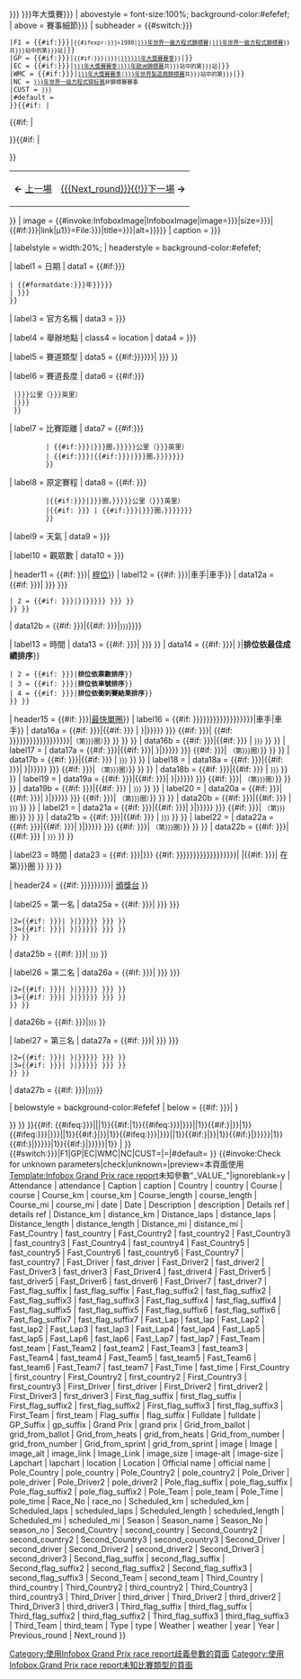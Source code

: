 {{infobox3cols
| bodyclass = vevent
| bodystyle = width: 27em; line-height: 1.5em;
| titlestyle = font-size: 125%;
| title = <includeonly>{{flagicon|{{{country|{{{Country|none}}}}}}|{{{flag_suffix|{{{Flag_suffix|}}}}}}}}&nbsp;<span class="summary">{{{Year|{{{year}}}}}}年{{{grand prix|{{{Grand Prix}}}大獎賽}}}</span></includeonly>
| abovestyle = font-size:100%; background-color:#efefef;
| above = <includeonly>賽事細節{{{details ref|{{{Details ref|}}}}}}</includeonly>
| subheader = <!--
 -->{{#switch:{{{type|{{{Type}}}}}}
 |F1 = {{#if:{{{race_no|{{{Race_No|}}}}}}|<small class="description">{{#ifexpr:{{{Year|{{{year}}}}}}>1980|[[{{{Year|{{{year}}}}}}年世界一級方程式錦標賽]]|[[{{{Year|{{{year}}}}}}年世界一級方程式錦標賽]]}}共{{{season_no|{{{Season_No}}}}}}站中的第{{{race_no|{{{Race_No}}}}}}站</small>|}}
 |GP = {{#if:{{{race_no|{{{Race_No|}}}}}}|<small class="description">{{#if:{{{description|{{{Description|}}}}}}|{{{description|{{{Description}}}}}}|[[{{{Season|{{{Year|{{{year}}}}}}}}}年大獎賽賽季]]}}</small>|}}
 |EC = {{#if:{{{race_no|{{{Race_No|}}}}}}|<small class="description">[[{{{Year|{{{year}}}}}}年大獎賽賽季|{{{Year|{{{year}}}}}}年歐洲錦標賽]]共{{{season_no|{{{Season_No}}}}}}站中的第{{{race_no|{{{Race_No}}}}}}站</small>|}}
 |WMC = {{#if:{{{race_no|{{{Race_No|}}}}}}|<small class="description">[[{{{Year|{{{year}}}}}}年大獎賽賽季|{{{Year|{{{year}}}}}}年世界製造商錦標賽]]共{{{season_no|{{{Season_No}}}}}}站中的第{{{race_no|{{{Race_No}}}}}}</small>|}}
 |NC = <small class="description">[[{{{Year|{{{year}}}}}}年世界一级方程式锦标赛]]非錦標賽賽事</small>
 |CUST = <small class="description">{{{description|{{{Description}}}}}}</small>
 |#default = 
 }}{{#if:{{{Next_round|}}}{{{Previous_round|}}}<!--
-->|<table style="width: 100%; background: transparent;"><tr><!--
   -->{{#if:{{{Previous_round|}}}<!--
   -->|<td style="text-align:left;">'''←&nbsp;'''[[{{{Previous_round}}}|上一場]]</td><!--
   -->}}{{#if:{{{Next_round|}}}<!--
   -->|<td style="text-align: right;">[[{{{Next_round}}}{{!}}下一場]]'''&nbsp;→'''</td><!--
   -->}}<!--
--></tr></table>}}
| image = {{#invoke:InfoboxImage|InfoboxImage|image={{{Image|{{{image|}}}}}}|size={{{image-size|{{{image_size|}}}}}}|{{#if:{{{Image_Link|{{{image_link|}}}}}}|link|μ1}}=File:{{{Image_Link|{{{image_link|}}}}}}|title={{{caption|{{{Caption|}}}}}}|alt={{{image_alt|{{{image-alt|}}}}}}}}
| caption = {{{caption|{{{Caption|}}}}}}

| labelstyle = width:20%;
| headerstyle = background-color:#efefef;

| label1 = 日期
| data1 = {{#if:{{{Date|{{{date|}}}}}}
 | {{#formatdate:{{{Year|{{{year}}}}}}年{{{Date|{{{date|}}}}}}}}
 | {{{fulldate|{{{Fulldate|}}}}}}
 }}

| label3 = 官方名稱
| data3 = {{{official name|{{{Official name|}}}}}}

| label4 = 舉辦地點
| class4 = location
| data4 = {{{Location|{{{location|}}}}}}

| label5 = 賽道類型
| data5  = {{#if:{{{course_km|{{{Course_km|}}}}}}{{{course_length|{{{Course_length|}}}}}}| {{{course|{{{Course|永久性賽道}}}}}} }}

| label6 = 賽道長度
| data6 = {{#if:{{{course_km|{{{Course_km|}}}}}}
  |{{{course_km|{{{Course_km}}}}}}公里（{{{course_mi|{{{Course_mi}}}}}}英里）
  |{{{course_length|{{{Course_length|}}}}}}
  }}

| label7 = 比賽距離
| data7 = {{#if:{{{distance_km|{{{Distance_km|}}}}}}
          | {{#if:{{{distance_laps|{{{Distance_laps|}}}}}}|{{{distance_laps|{{{Distance_laps}}}}}}圈，}}{{{distance_km|{{{Distance_km}}}}}}公里（{{{distance_mi|{{{Distance_mi}}}}}}英里）
          | {{#if:{{{distance_length|{{{Distance_length|}}}}}}|{{#if:{{{distance_laps|{{{Distance_laps|}}}}}}|{{{distance_laps|{{{Distance_laps}}}}}}圈，}}{{{distance_length|{{{Distance_length}}}}}}}}
          }}

| label8 = 原定賽程
| data8 = {{#if: {{{scheduled_km|{{{Scheduled_km|}}}}}} 
          |{{#if:{{{scheduled_laps|{{{Scheduled_laps|}}}}}}|{{{scheduled_laps|{{{Scheduled_laps}}}}}}圈，}}{{{scheduled_km|{{{Scheduled_km}}}}}}公里（{{{scheduled_mi|{{{Scheduled_mi}}}}}}英里）
          |{{#if: {{{scheduled_length|{{{Scheduled_length|}}}}}} | {{#if:{{{scheduled_laps|{{{Scheduled_laps|}}}}}}|{{{scheduled_laps|{{{Scheduled_laps}}}}}}圈，}}{{{scheduled_length|{{{Scheduled_length}}}}}}}}
          }}

| label9 = 天氣
| data9 = {{{weather|{{{Weather|}}}}}}

| label10 = 觀眾數
| data10 = {{{attendance|{{{Attendance|}}}}}}

| header11 = {{#if: {{{pole_driver|{{{Pole_Driver|}}}}}}| [[桿位]]}}
| label12 = {{#if: {{{pole_driver2|{{{Pole_Driver2|}}}}}}|車手|車手}}
| data12a = {{#if: {{{pole_driver|{{{Pole_Driver|}}}}}}| {{unbulleted list
 | 1 = {{flagicon|{{{pole_country|{{{Pole_Country|none}}}}}}|{{{pole_flag_suffix|{{{Pole_flag_suffix|}}}}}}}} {{{pole_driver|{{{Pole_Driver}}}}}}
 | 2 = {{#if: {{{pole_driver2|{{{Pole_Driver2|}}}}}}|{{flagicon|{{{pole_country2|{{{Pole_Country2|none}}}}}}|{{{pole_flag_suffix2|{{{Pole_flag_suffix2|}}}}}}}} {{{pole_driver2|{{{Pole_Driver2}}}}}} }}
 }} }}
| data12b = {{#if: {{{pole_driver|{{{Pole_Driver|}}}}}}|{{#if: {{{pole_team|{{{Pole_Team|}}}}}}|<small>{{{pole_team|{{{Pole_Team}}}}}}</small>}}}}

| label13 = 時間
| data13 = {{#if: {{{pole_driver|{{{Pole_Driver|}}}}}}| {{{pole_time|{{{Pole_Time|}}}}}} }}
| data14 = {{#if: {{{pole_driver|{{{Pole_Driver|}}}}}}| {{br separated entries
 | 1 = {{#if: {{{grid_from_heats|{{{Grid_from_heats|}}}}}}|'''排位依最佳成績排序'''}}
 | 2 = {{#if: {{{grid_from_ballot|{{{Grid_from_ballot|}}}}}}|'''排位依票數排序'''}}
 | 3 = {{#if: {{{grid_from_number|{{{Grid_from_number|}}}}}}|'''排位依車號排序'''}}
 | 4 = {{#if: {{{grid_from_sprint|{{{Grid_from_sprint|}}}}}}|'''排位依衝刺賽結果排序'''}}
 }} }}

| header15 = {{#if: {{{fast_time|{{{Fast_Time|}}}}}}|[[最快圈速|最快單圈]]}}
| label16 = {{#if: {{{fast_driver2|{{{Fast_Driver2|}}}}}}{{{fast_driver3|{{{Fast_Driver3|}}}}}}{{{fast_driver4|{{{Fast_Driver4|}}}}}}{{{fast_driver5|{{{Fast_Driver5|}}}}}}{{{fast_driver6|{{{Fast_Driver6|}}}}}}{{{fast_driver7|{{{Fast_Driver7|}}}}}}|車手|車手}}
| data16a = {{#if: {{{fast_time|{{{Fast_Time|}}}}}}|{{#if: {{{fast_driver|{{{Fast_Driver|}}}}}} | {{flagicon|{{{fast_country|{{{Fast_Country|none}}}}}}|{{{fast_flag_suffix|{{{Fast_flag_suffix|}}}}}}}} {{{fast_driver|{{{Fast_Driver}}}}}} {{#if: {{{fast_lap|{{{Fast_Lap|}}}}}}| {{#if: {{{fast_driver2|{{{Fast_Driver2|}}}}}}{{{fast_driver3|{{{Fast_Driver3|}}}}}}{{{fast_driver4|{{{Fast_Driver4|}}}}}}{{{fast_driver5|{{{Fast_Driver5|}}}}}}{{{fast_driver6|{{{Fast_Driver6|}}}}}}{{{fast_driver7|{{{Fast_Driver7|}}}}}}|<small>（第{{{fast_lap|{{{Fast_Lap}}}}}}圈）</small>}} }} }} }}
| data16b = {{#if: {{{fast_time|{{{Fast_Time|}}}}}}|{{#if: {{{fast_driver|{{{Fast_Driver|}}}}}} | <small>{{{fast_team|{{{Fast_Team}}}}}}</small> }} }}
| label17 = <span style="display:none">Fastest lap</span>
| data17a = {{#if: {{{fast_time|{{{Fast_Time|}}}}}}|{{#if: {{{fast_driver2|{{{Fast_Driver2|}}}}}}| {{flagicon|{{{fast_country2|{{{Fast_Country2|none}}}}}}|{{{fast_flag_suffix2|{{{Fast_flag_suffix2|}}}}}}}} {{{fast_driver2|{{{Fast_Driver2}}}}}} {{#if: {{{fast_lap2|{{{Fast_Lap2|}}}}}}| <small>（第{{{fast_lap2|{{{Fast_Lap2}}}}}}圈）</small>}} }} }}
| data17b = {{#if: {{{fast_time|{{{Fast_Time|}}}}}}|{{#if: {{{fast_driver2|{{{Fast_Driver2|}}}}}} | <small>{{{fast_team2|{{{Fast_Team2}}}}}}</small> }} }}
| label18 = <span style="display:none">Fastest lap</span>
| data18a = {{#if: {{{fast_time|{{{Fast_Time|}}}}}}|{{#if: {{{fast_driver3|{{{Fast_Driver3|}}}}}}| {{flagicon|{{{fast_country3|{{{Fast_Country3|none}}}}}}|{{{fast_flag_suffix3|{{{Fast_flag_suffix3|}}}}}}}} {{{fast_driver3|{{{Fast_Driver3}}}}}} {{#if: {{{fast_lap3|{{{Fast_Lap3|}}}}}}| <small>（第{{{fast_lap3|{{{Fast_Lap3}}}}}}圈）</small>}} }} }}
| data18b = {{#if: {{{fast_time|{{{Fast_Time|}}}}}}|{{#if: {{{fast_driver3|{{{Fast_Driver3|}}}}}} | <small>{{{fast_team3|{{{Fast_Team3}}}}}}</small> }} }}
| label19 = <span style="display:none">Fastest lap</span>
| data19a = {{#if: {{{fast_time|{{{Fast_Time|}}}}}}|{{#if: {{{fast_driver4|{{{Fast_Driver4|}}}}}}| {{flagicon|{{{fast_country4|{{{Fast_Country4|none}}}}}}|{{{fast_flag_suffix4|{{{Fast_flag_suffix4|}}}}}}}} {{{fast_driver4|{{{Fast_Driver4}}}}}} {{#if: {{{fast_lap4|{{{Fast_Lap4|}}}}}}| <small>（第{{{fast_lap4|{{{Fast_Lap4}}}}}}圈）</small>}} }} }}
| data19b = {{#if: {{{fast_time|{{{Fast_Time|}}}}}}|{{#if: {{{fast_driver4|{{{Fast_Driver4|}}}}}} | <small>{{{fast_team4|{{{Fast_Team4}}}}}}</small> }} }}
| label20 = <span style="display:none">Fastest lap</span>
| data20a = {{#if: {{{fast_time|{{{Fast_Time|}}}}}}|{{#if: {{{fast_driver5|{{{Fast_Driver5|}}}}}}| {{flagicon|{{{fast_country5|{{{Fast_Country5|none}}}}}}|{{{fast_flag_suffix5|{{{Fast_flag_suffix5|}}}}}}}} {{{fast_driver5|{{{Fast_Driver5}}}}}} {{#if: {{{fast_lap5|{{{Fast_Lap5|}}}}}}| <small>（第{{{fast_lap5|{{{Fast_Lap5}}}}}}圈）</small>}} }} }}
| data20b = {{#if: {{{fast_time|{{{Fast_Time|}}}}}}|{{#if: {{{fast_driver5|{{{Fast_Driver5|}}}}}} | <small>{{{fast_team5|{{{Fast_Team5}}}}}}</small> }} }}
| label21 = <span style="display:none">Fastest lap</span>
| data21a = {{#if: {{{fast_time|{{{Fast_Time|}}}}}}|{{#if: {{{fast_driver6|{{{Fast_Driver6|}}}}}}| {{flagicon|{{{fast_country6|{{{Fast_Country6|none}}}}}}|{{{fast_flag_suffix6|{{{Fast_flag_suffix6|}}}}}}}} {{{fast_driver6|{{{Fast_Driver6}}}}}} {{#if: {{{fast_lap6|{{{Fast_Lap6|}}}}}}| <small>（第{{{fast_lap6|{{{Fast_Lap6}}}}}}圈）</small>}} }} }}
| data21b = {{#if: {{{fast_time|{{{Fast_Time|}}}}}}|{{#if: {{{fast_driver6|{{{Fast_Driver6|}}}}}} | <small>{{{fast_team6|{{{Fast_Team6}}}}}}</small> }} }}
| label22 = <span style="display:none">Fastest lap</span>
| data22a = {{#if: {{{fast_time|{{{Fast_Time|}}}}}}|{{#if: {{{fast_driver7|{{{Fast_Driver7|}}}}}}| {{flagicon|{{{fast_country7|{{{Fast_Country7|none}}}}}}|{{{fast_flag_suffix7|{{{Fast_flag_suffix7|}}}}}}}} {{{fast_driver7|{{{Fast_Driver7}}}}}} {{#if: {{{fast_lap7|{{{Fast_Lap7|}}}}}}| <small>（第{{{fast_lap7|{{{Fast_Lap7}}}}}}圈）</small>}} }} }}
| data22b = {{#if: {{{fast_time|{{{Fast_Time|}}}}}}|{{#if: {{{fast_driver7|{{{Fast_Driver7|}}}}}} | <small>{{{fast_team7|{{{Fast_Team7}}}}}}</small> }} }}

| label23 = 時間
| data23 =  {{#if: {{{fast_time|{{{Fast_Time|}}}}}}|{{{fast_time|{{{Fast_Time}}}}}} {{#if: {{{fast_driver2|{{{Fast_Driver2|}}}}}}{{{fast_driver3|{{{Fast_Driver3|}}}}}}{{{fast_driver4|{{{Fast_Driver4|}}}}}}{{{fast_driver5|{{{Fast_Driver5|}}}}}}{{{fast_driver6|{{{Fast_Driver6|}}}}}}{{{fast_driver7|{{{Fast_Driver7|}}}}}}| |{{#if: {{{fast_lap|{{{Fast_Lap|}}}}}}| 在第{{{fast_lap|{{{Fast_Lap}}}}}}圈 }} }} }}

| header24 = {{#if: {{{first_driver|{{{First_Driver|}}}}}}{{{second_driver|{{{Second_Driver|}}}}}}{{{third_driver|{{{Third_Driver|}}}}}}| [[頒獎台]] }}

| label25 = 第一名
| data25a = {{#if: {{{first_driver|{{{First_Driver|}}}}}}| {{unbulleted list
 |1={{flagicon|{{{first_country|{{{First_Country|none}}}}}}|{{{first_flag_suffix|{{{First_flag_suffix|}}}}}}}} {{{first_driver|{{{First_Driver}}}}}}
 |2={{#if: {{{first_driver2|{{{First_Driver2|}}}}}}| {{flagicon|{{{first_country2|{{{First_Country2|none}}}}}}|{{{first_flag_suffix2|{{{First_flag_suffix2|}}}}}}}} {{{first_driver2|{{{First_Driver2}}}}}} }}
 |3={{#if: {{{first_driver3|{{{First_Driver3|}}}}}}| {{flagicon|{{{first_country3|{{{First_Country3|none}}}}}}|{{{first_flag_suffix3|{{{First_flag_suffix3|}}}}}}}} {{{first_driver3|{{{First_Driver3}}}}}} }}
 }} }}
| data25b = {{#if: {{{first_driver|{{{First_Driver|}}}}}}| <small>{{{first_team|{{{First_Team}}}}}}</small> }}

| label26 = 第二名
| data26a = {{#if: {{{second_driver|{{{Second_Driver|}}}}}}| {{unbulleted list
 |1={{flagicon|{{{second_country|{{{Second_Country|none}}}}}}|{{{second_flag_suffix|{{{Second_flag_suffix|}}}}}}}} {{{second_driver|{{{Second_Driver}}}}}}
 |2={{#if: {{{second_driver2|{{{Second_Driver2|}}}}}}| {{flagicon|{{{second_country2|{{{Second_Country2|none}}}}}}|{{{second_flag_suffix2|{{{Second_flag_suffix2|}}}}}}}} {{{second_driver2|{{{Second_Driver2}}}}}} }}
 |3={{#if: {{{second_driver3|{{{Second_Driver3|}}}}}}| {{flagicon|{{{second_country3|{{{Second_Country3|none}}}}}}|{{{second_flag_suffix3|{{{Second_flag_suffix3|}}}}}}}} {{{second_driver3|{{{Second_Driver3}}}}}} }}
 }} }}
| data26b = {{#if: {{{second_driver|{{{Second_Driver|}}}}}}|<small>{{{second_team|{{{Second_Team}}}}}}</small> }}

| label27 = 第三名
| data27a = {{#if: {{{third_driver|{{{Third_Driver|}}}}}}| {{unbulleted list
 |1= {{flagicon|{{{third_country|{{{Third_Country|none}}}}}}|{{{third_flag_suffix|{{{Third_flag_suffix|}}}}}}}} {{{third_driver|{{{Third_Driver}}}}}}
 |2={{#if: {{{third_driver2|{{{Third_Driver2|}}}}}}| {{flagicon|{{{third_country2|{{{Third_Country2|none}}}}}}|{{{third_flag_suffix2|{{{Third_flag_suffix2|}}}}}}}} {{{third_driver2|{{{Third_Driver2}}}}}} }}
 |3={{#if: {{{third_driver3|{{{Third_Driver3|}}}}}}| {{flagicon|{{{third_country3|{{{Third_Country3|none}}}}}}|{{{third_flag_suffix3|{{{Third_flag_suffix3|}}}}}}}} {{{third_driver3|{{{Third_Driver3}}}}}} }}
 }} }}
| data27b = {{#if: {{{third_driver|{{{Third_Driver|}}}}}}|<small>{{{third_team|{{{Third_Team}}}}}}</small>}}

| belowstyle = background-color:#efefef
| below = {{#if: {{{lapchart|{{{Lapchart|}}}}}}| {{List collapsed|title=<center>領跑者</center>|<center>{{{lapchart|{{{Lapchart}}}}}}</center>}} }}
}}{{#if:<!--
-->{{#ifeq:{{{image_alt|{{{image-alt|}}}}}}|{{{image_alt|}}}{{{image-alt|}}}||1}}{{#if:{{both|{{{image_alt|}}}|{{{image-alt|}}}}}|1}}{{#ifeq:{{{Date|{{{date|}}}}}}|{{{date|{{{Date|}}}}}}{{{date|}}}||1}}{{#if:{{both|{{{date|{{{Date|}}}}}}|{{{date|}}}}}|1}}{{#ifeq:{{{Year|{{{year|}}}}}}|{{{year|{{{Year|}}}}}}{{{year|}}}||1}}{{#if:{{both|{{{year|{{{Year|}}}}}}|{{{year|}}}}}|1}}{{#ifeq:{{{Location|{{{location|}}}}}}|{{{location|{{{Location|}}}}}}{{{location|}}}||1}}{{#if:{{both|{{{location|{{{Location|}}}}}}|{{{location|}}}}}|1}}{{#if:{{both|{{{date|{{{Date|}}}}}}{{{date|}}}|{{{fulldate|{{{Fulldate|}}}}}}}}|1}}{{#if:{{both|{{{course_km|{{{Course_km|}}}}}}|{{{course_length|{{{Course_length|}}}}}}}}|1}}{{#if:{{both|{{{distance_km|{{{Distance_km|}}}}}}|{{{distance_length|{{{Distance_length|}}}}}}}}|1}}<!--
-->|[[Category:使用Infobox Grand Prix race report歧義參數的頁面]]
}}{{#switch:{{{type|{{{Type|}}}}}}|F1|GP|EC|WMC|NC|CUST=|=|#default=[[Category:使用Infobox Grand Prix race report未知比賽類型的頁面]]
}}<!--
-->{{#invoke:Check for unknown parameters|check|unknown={{main other|[[Category:使用Infobox Grand Prix race report未知參數的頁面|_VALUE_{{PAGENAME}}]]}}|preview=本頁面使用[[Template:Infobox Grand Prix race report]]未知參數"_VALUE_"|ignoreblank=y
| Attendance | attendance | Caption | caption | Country | country | Course | course | Course_km | course_km | Course_length | course_length | Course_mi | course_mi | date | Date | Description | description | Details ref | details ref | Distance_km | distance_km | Distance_laps | distance_laps | Distance_length | distance_length | Distance_mi | distance_mi | Fast_Country | fast_country | Fast_Country2 | fast_country2 | Fast_Country3 | fast_country3 | Fast_Country4 | fast_country4 | Fast_Country5 | fast_country5 | Fast_Country6 | fast_country6 | Fast_Country7 | fast_country7 | Fast_Driver | fast_driver | Fast_Driver2 | fast_driver2 | Fast_Driver3 | fast_driver3 | Fast_Driver4 | fast_driver4 | Fast_Driver5 | fast_driver5 | Fast_Driver6 | fast_driver6 | Fast_Driver7 | fast_driver7 | Fast_flag_suffix | fast_flag_suffix | Fast_flag_suffix2 | fast_flag_suffix2 | Fast_flag_suffix3 | fast_flag_suffix3 | Fast_flag_suffix4 | fast_flag_suffix4 | Fast_flag_suffix5 | fast_flag_suffix5 | Fast_flag_suffix6 | fast_flag_suffix6 | Fast_flag_suffix7 | fast_flag_suffix7 | Fast_Lap | fast_lap | Fast_Lap2 | fast_lap2 | Fast_Lap3 | fast_lap3 | Fast_Lap4 | fast_lap4 | Fast_Lap5 | fast_lap5 | Fast_Lap6 | fast_lap6 | Fast_Lap7 | fast_lap7 | Fast_Team | fast_team | Fast_Team2 | fast_team2 | Fast_Team3 | fast_team3 | Fast_Team4 | fast_team4 | Fast_Team5 | fast_team5 | Fast_Team6 | fast_team6 | Fast_Team7 | fast_team7 | Fast_Time | fast_time | First_Country | first_country | First_Country2 | first_country2 | First_Country3 | first_country3 | First_Driver | first_driver | First_Driver2 | first_driver2 | First_Driver3 | first_driver3 | First_flag_suffix | first_flag_suffix | First_flag_suffix2 | first_flag_suffix2 | First_flag_suffix3 | first_flag_suffix3 | First_Team | first_team | Flag_suffix | flag_suffix | Fulldate | fulldate | GP_Suffix | gp_suffix | Grand Prix | grand prix | Grid_from_ballot | grid_from_ballot | Grid_from_heats | grid_from_heats | Grid_from_number | grid_from_number | Grid_from_sprint | grid_from_sprint | image | Image | image_alt | image_link | Image_Link | image_size | image-alt | image-size | Lapchart | lapchart | location | Location | Official name | official name | Pole_Country | pole_country | Pole_Country2 | pole_country2 | Pole_Driver | pole_driver | Pole_Driver2 | pole_driver2 | Pole_flag_suffix | pole_flag_suffix | Pole_flag_suffix2 | pole_flag_suffix2 | Pole_Team | pole_team | Pole_Time | pole_time | Race_No | race_no | Scheduled_km | scheduled_km | Scheduled_laps | scheduled_laps | Scheduled_length | scheduled_length | Scheduled_mi | scheduled_mi | Season | Season_name | Season_No | season_no | Second_Country | second_country | Second_Country2 | second_country2 | Second_Country3 | second_country3 | Second_Driver | second_driver | Second_Driver2 | second_driver2 | Second_Driver3 | second_driver3 | Second_flag_suffix | second_flag_suffix | Second_flag_suffix2 | second_flag_suffix2 | Second_flag_suffix3 | second_flag_suffix3 | Second_Team | second_team | Third_Country | third_country | Third_Country2 | third_country2 | Third_Country3 | third_country3 | Third_Driver | third_driver | Third_Driver2 | third_driver2 | Third_Driver3 | third_driver3 | Third_flag_suffix | third_flag_suffix | Third_flag_suffix2 | third_flag_suffix2 | Third_flag_suffix3 | third_flag_suffix3 | Third_Team | third_team | Type | type | Weather | weather | year | Year | Previous_round | Next_round }}<noinclude>{{documentation}}</noinclude>